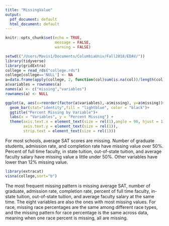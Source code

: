 ```yaml
---
title: "MissingValue"
output:
  pdf_document: default
  html_document: default
---
```


```r
knitr::opts_chunk$set(echo = TRUE,
                      message = FALSE,
                      warning = FALSE)
```

```r
setwd(("/Users/Mavis1/Documents/ColumbiaUniv/Fall2018/EDAV/"))
library(tidyverse)
library(gridExtra)
college = read_rds("college.rds")
college[college=='NULL'] <- NA
a=data.frame(apply(college, 2, function(col)sum(is.na(col))/length(col)))
a$variables = rownames(a)
names(a) <- c("missing","variables")
rownames(a) <- NULL

ggplot(a, aes(x=reorder(factor(a$variables),-a$missing), y=a$missing))+
  geom_bar(stat="identity",fill = "lightblue", color = "black")+
  ggtitle("Percent Missing by Variable")+
  labs(x = "Variables", y = "Percent Missing") +   
  theme(axis.text.x = element_text(size = rel(1),angle = 90, hjust = 1),
        axis.text.y = element_text(size = rel(1)),
        strip.text = element_text(size = rel(1)))
```
For most schools, average SAT scores are missing. Number of graduate students, admission rate, and completion rate have missing value over 50%. Percent of full time faculty, in state tuition, out-of-state tuition, and average faculty salary have missing value a little under 50%. Other variables have lower than 12% missing value.

```r
library(extracat)
visna(college,sort="b")
```

The most frequent missing pattern is missing average SAT, number of graduate, admission rate, completion rate, percent of full time faculty, in-state tuition, out-of-state tuition, and average faculty salary at the same time. The eight variables are also the ones with most missing values. For race, missing race percentages are the same among different race types, and the missing pattern for race percentage is the same across data, meaning when one race percent is missing, all are missing. 
